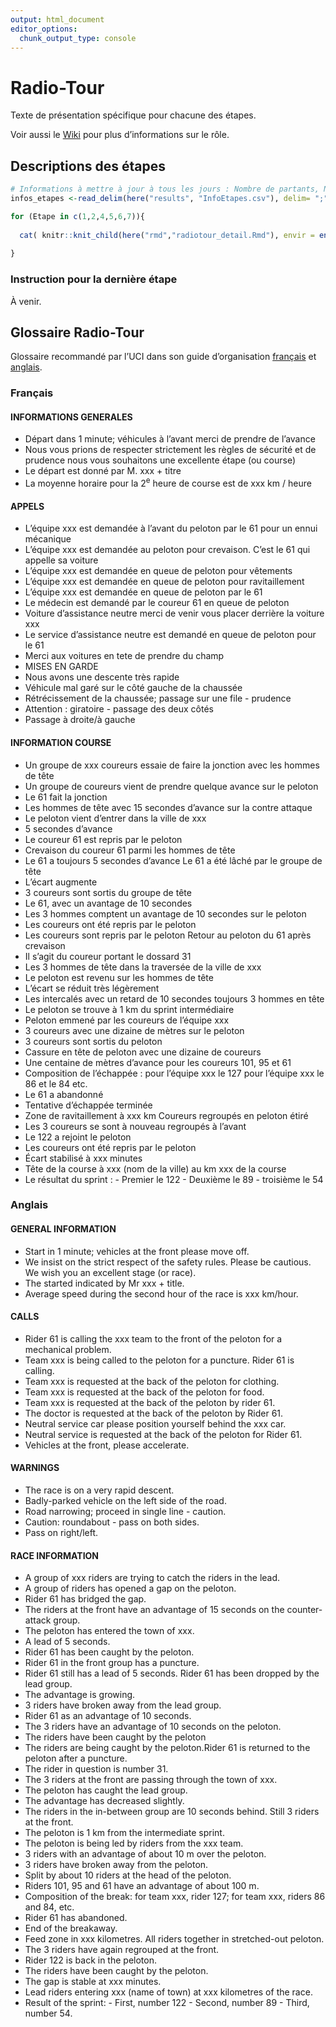 ```yaml
---
output: html_document
editor_options: 
  chunk_output_type: console
---
```


# Radio-Tour {#radiotour}

Texte de présentation spécifique pour chacune des étapes. 

Voir aussi le <a href="https://wikitour.brunogauthier.net/fr/home/CO/Comit%C3%A9s/Technique/RadioTour" target="_blank">Wiki</a> pour plus d'informations sur le rôle.


## Descriptions des étapes

```r

# Informations à mettre à jour à tous les jours : Nombre de partants, Non partants et invités
infos_etapes <-read_delim(here("results", "InfoEtapes.csv"), delim= ";",show_col_types = FALSE)

for (Etape in c(1,2,4,5,6,7)){
  
  cat( knitr::knit_child(here("rmd","radiotour_detail.Rmd"), envir = environment(), quiet = TRUE))
  
}

```

### Instruction pour la dernière étape {-}

À venir.


## Glossaire Radio-Tour

Glossaire recommandé par l'UCI dans son guide d'organisation <a href="https://downloads.ctfassets.net/761l7gh5x5an/7qhUGLmnseEMGg95GQnF1V/4228000a541888393810a793e2e16a50/uci-guide-orga-epreuve-road-2021-fra.pdf#page=205" target="_blank">français</a> et <a href="https://downloads.ctfassets.net/761l7gh5x5an/7qhUGLmnseEMGg95GQnF1V/671c01089dc026bc1b52c9af0010a043/uci-guide-orga-epreuve-road-2021-eng.pdf#page=205" target="_blank">anglais</a>.

### Français {-}

#### INFORMATIONS GENERALES {-}

- Départ dans 1 minute; véhicules à l'avant merci de prendre de l'avance
- Nous vous prions de respecter strictement les règles de sécurité et de prudence nous vous souhaitons une excellente étape (ou course)
- Le départ est donné par M. xxx + titre
- La moyenne horaire pour la 2^e^ heure de course est de xxx km / heure

#### APPELS {-}

- L'équipe xxx est demandée à l'avant du peloton par le 61 pour un ennui mécanique
- L'équipe xxx est demandée au peloton pour crevaison. C'est le 61 qui appelle sa voiture
- L'équipe xxx est demandée en queue de peloton pour vêtements
- L'équipe xxx est demandée en queue de peloton pour ravitaillement
- L'équipe xxx est demandée en queue de peloton par le 61
- Le médecin est demandé par le coureur 61 en queue de peloton
- Voiture d'assistance neutre merci de venir vous placer derrière la voiture xxx
- Le service d'assistance neutre est demandé en queue de peloton pour le 61
- Merci aux voitures en tete de prendre du champ
- MISES EN GARDE
- Nous avons une descente très rapide
- Véhicule mal garé sur le côté gauche de la chaussée
- Rétrécissement de la chaussée; passage sur une file - prudence
- Attention : giratoire - passage des deux côtés
- Passage à droite/à gauche

#### INFORMATION COURSE {-}

- Un groupe de xxx coureurs essaie de faire la jonction avec les hommes de tête
- Un groupe de coureurs vient de prendre quelque avance sur le peloton
- Le 61 fait la jonction
- Les hommes de tête avec 15 secondes d'avance sur la contre attaque
- Le peloton vient d'entrer dans la ville de xxx
- 5 secondes d'avance
- Le coureur 61 est repris par le peloton
- Crevaison du coureur 61 parmi les hommes de tête
- Le 61 a toujours 5 secondes d'avance Le 61 a été lâché par le groupe de tête
- L'écart augmente
- 3 coureurs sont sortis du groupe de tête
- Le 61, avec un avantage de 10 secondes
- Les 3 hommes comptent un avantage de 10 secondes sur le peloton
- Les coureurs ont été repris par le peloton
- Les coureurs sont repris par le peloton Retour au peloton du 61 après crevaison
- Il s'agit du coureur portant le dossard 31
- Les 3 hommes de tête dans la traversée de la ville de xxx
- Le peloton est revenu sur les hommes de tête
- L'écart se réduit très légèrement
- Les intercalés avec un retard de 10 secondes toujours 3 hommes en tête
- Le peloton se trouve à 1 km du sprint intermédiaire
- Peloton emmené par les coureurs de l'équipe xxx
- 3 coureurs avec une dizaine de mètres sur le peloton
- 3 coureurs sont sortis du peloton
- Cassure en tête de peloton avec une dizaine de coureurs
- Une centaine de mètres d'avance pour les coureurs 101, 95 et 61
- Composition de l'échappée : pour l'équipe xxx le 127 pour l'équipe xxx le 86 et le 84 etc.
- Le 61 a abandonné
- Tentative d'échappée terminée
- Zone de ravitaillement à xxx km Coureurs regroupés en peloton étiré
- Les 3 coureurs se sont à nouveau regroupés à l'avant
- Le 122 a rejoint le peloton
- Les coureurs ont été repris par le peloton
- Écart stabilisé à xxx minutes
- Tête de la course à xxx (nom de la ville) au km xxx de la course
- Le résultat du sprint : - Premier le 122 - Deuxième le 89 - troisième le 54


### Anglais {-}

#### GENERAL INFORMATION {-}

- Start in 1 minute; vehicles at the front please move off.
- We insist on the strict respect of the safety rules. Please be cautious. We wish you an excellent stage (or race).
- The started indicated by Mr xxx + title.
- Average speed during the second hour of the race is xxx km/hour.

#### CALLS {-}

- Rider 61 is calling the xxx team to the front of the peloton for a mechanical problem.
- Team xxx is being called to the peloton for a puncture. Rider 61 is calling.
- Team xxx is requested at the back of the peloton for clothing.
- Team xxx is requested at the back of the peloton for food.
- Team xxx is requested at the back of the peloton by rider 61.
- The doctor is requested at the back of the peloton by Rider 61.
- Neutral service car please position yourself behind the xxx car.
- Neutral service is requested at the back of the peloton for Rider 61.
- Vehicles at the front, please accelerate.

#### WARNINGS {-}

- The race is on a very rapid descent.
- Badly-parked vehicle on the left side of the road.
- Road narrowing; proceed in single line - caution.
- Caution: roundabout - pass on both sides.
- Pass on right/left.

#### RACE INFORMATION {-}

- A group of xxx riders are trying to catch the riders in the lead.
- A group of riders has opened a gap on the peloton.
- Rider 61 has bridged the gap.
- The riders at the front have an advantage of 15 seconds on the counter-attack group.
- The peloton has entered the town of xxx.
- A lead of 5 seconds.
- Rider 61 has been caught by the peloton.
- Rider 61 in the front group has a puncture.
- Rider 61 still has a lead of 5 seconds. Rider 61 has been dropped by the lead group.
- The advantage is growing.
- 3 riders have broken away from the lead group.
- Rider 61 as an advantage of 10 seconds.
- The 3 riders have an advantage of 10 seconds on the peloton.
- The riders have been caught by the peloton
- The riders are being caught by the peloton.Rider 61 is returned to the peloton after a puncture.
- The rider in question is number 31.
- The 3 riders at the front are passing through the town of xxx.
- The peloton has caught the lead group.
- The advantage has decreased slightly.
- The riders in the in-between group are 10 seconds behind. Still 3 riders at the front.
- The peloton is 1 km from the intermediate sprint.
- The peloton is being led by riders from the xxx team.
- 3 riders with an advantage of about 10 m over the peloton.
- 3 riders have broken away from the peloton.
- Split by about 10 riders at the head of the peloton.
- Riders 101, 95 and 61 have an advantage of about 100 m.
- Composition of the break: for team xxx, rider 127; for team xxx, riders 86 and 84, etc.
- Rider 61 has abandoned.
- End of the breakaway.
- Feed zone in xxx kilometres. All riders together in stretched-out peloton.
- The 3 riders have again regrouped at the front.
- Rider 122 is back in the peloton.
- The riders have been caught by the peloton.
- The gap is stable at xxx minutes.
- Lead riders entering xxx (name of town) at xxx kilometres of the race.
- Result of the sprint: - First, number 122 - Second, number 89 - Third, number 54.
